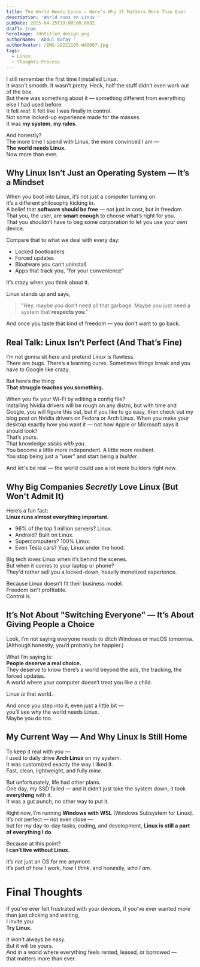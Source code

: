 ```yaml
---
title: The World Needs Linux — Here’s Why It Matters More Than Ever
description: 'World runs on Linux '
pubDate: 2025-04-25T19:00:00.000Z
draft: true
heroImage: /Untitled design.png
authorName: 'Abdul Rafay '
authorAvatar: /IMG-20221105-WA0007.jpg
tags:
  - Linux
  - Thoughts-Process
---
```


I still remember the first time I installed Linux.\
It wasn't smooth. It wasn’t pretty. Heck, half the stuff didn’t even work out of the box.\
But there was something about it — something different from everything else I had used before.\
It felt *real*. It felt like I was finally in control.\
Not some locked-up experience made for the masses.\
It was **my system**, **my rules**.

And honestly?\
The more time I spend with Linux, the more convinced I am —\
**The world needs Linux.**\
Now more than ever.

## Why Linux Isn’t Just an Operating System — It’s a Mindset

When you boot into Linux, it’s not just a computer turning on.\
It’s a different philosophy kicking in.\
A belief that **software should be free** — not just in cost, but in freedom.\
That you, the user, are **smart enough** to choose what’s right for you.\
That you shouldn’t have to beg some corporation to let you use your own device.

Compare that to what we deal with every day:

* Locked bootloaders
* Forced updates
* Bloatware you can’t uninstall
* Apps that track you, "for your convenience"

It’s crazy when you think about it.

Linux stands up and says,

> "Hey, maybe you don’t need all that garbage. Maybe you just need a system that **respects you**."

And once you taste that kind of freedom — you don't want to go back.

## Real Talk: Linux Isn’t Perfect (And That’s Fine)

I’m not gonna sit here and pretend Linux is flawless.\
There are bugs. There’s a learning curve. Sometimes things break and you have to Google like crazy.

But here’s the thing:\
**That struggle teaches you something.**

When you fix your Wi-Fi by editing a config file?\
Installing Nvidia drivers will be rough on any distro, but with time and Google, you will figure this out, but if you like to go easy, then check out my blog post on Nvidia drivers on Fedora or Arch Linux.
When you make your desktop exactly how you want it — not how Apple or Microsoft says it should look?\
That’s *yours*.\
That knowledge *sticks with you*.\
You become a little more independent. A little more resilient.\
You stop being just a "user" and start being a *builder*.

And let's be real — the world could use a lot more builders right now.

## Why Big Companies *Secretly* Love Linux (But Won't Admit It)

Here’s a fun fact:\
**Linux runs almost everything important.**

* 96% of the top 1 million servers? Linux.
* Android? Built on Linux.
* Supercomputers? 100% Linux.
* Even Tesla cars? Yup, Linux under the hood.

Big tech *loves* Linux when it’s behind the scenes.\
But when it comes to your laptop or phone?\
They'd rather sell you a locked-down, heavily monetized experience.

Because Linux doesn’t fit their business model.\
Freedom isn't profitable.\
Control is.

## It’s Not About "Switching Everyone" — It’s About Giving People a Choice

Look, I’m not saying everyone needs to ditch Windows or macOS tomorrow.\
(Although honestly, you’d probably be happier.)

What I’m saying is:\
**People deserve a real choice.**\
They deserve to know there’s a world beyond the ads, the tracking, the forced updates.\
A world where your computer doesn’t treat you like a child.

Linux *is* that world.

And once you step into it, even just a little bit —\
you’ll see why the world needs Linux.\
Maybe you do too.

## My Current Way — And Why Linux Is Still Home

To keep it real with you —\
I used to daily drive **Arch Linux** on my system.\
It was customized exactly the way I liked it.\
Fast, clean, lightweight, and fully *mine*.

But unfortunately, life had other plans.\
One day, my SSD failed — and it didn’t just take the system down, it took **everything** with it.\
It was a gut punch, no other way to put it.

Right now, I’m running **Windows with WSL** (Windows Subsystem for Linux).\
It’s not perfect — not even close —\
but for my day-to-day tasks, coding, and development, **Linux is still a part of everything I do**.

Because at this point?\
**I can’t live without Linux.**

It’s not just an OS for me anymore.\
It’s part of *how I work*, *how I think*, and honestly, *who I am*.

# Final Thoughts

If you’ve ever felt frustrated with your devices, if you’ve ever wanted *more* than just clicking and waiting,\
I invite you:\
**Try Linux.**

It won't always be easy.\
But it will be yours.\
And in a world where everything feels rented, leased, or borrowed —\
that matters more than ever.
